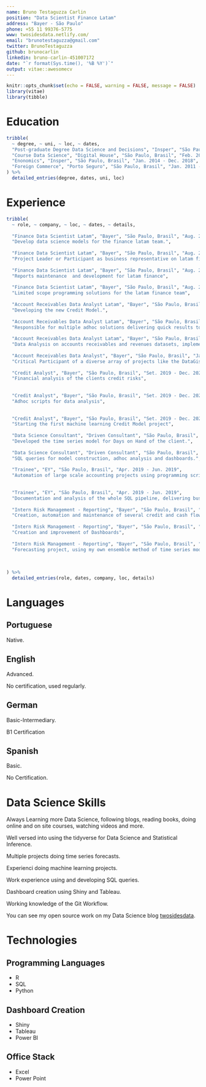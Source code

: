 ```yaml
---
name: Bruno Testaguzza Carlin
position: "Data Scientist Finance Latam"
address: "Bayer - São Paulo"
phone: +55 11 99376-5775
www: twosidesdata.netlify.com/
email: "brunotestaguzza@gmail.com"
twitter: BrunoTestaguzza
github: brunocarlin
linkedin: bruno-carlin-451007172
date: "`r format(Sys.time(), '%B %Y')`"
output: vitae::awesomecv
---
```


```r
knitr::opts_chunk$set(echo = FALSE, warning = FALSE, message = FALSE)
library(vitae)
library(tibble)
```

# Education

```r
tribble(
  ~ degree, ~ uni, ~ loc, ~ dates,
  "Post-graduate Degree Data Science and Decisions", "Insper", "São Paulo, Brasil", "Jun. 2019 - Jun. 2021",
  "Course Data Science", "Digital House", "São Paulo, Brasil", "Feb. 2019 - May. 2019",
  "Enonomics", "Insper", "São Paulo, Brasil", "Jan. 2014 - Dec. 2018",
  "Foreign Commerce", "Porto Seguro", "São Paulo, Brasil", "Jan. 2011 - Dec. 2013",
) %>% 
  detailed_entries(degree, dates, uni, loc)
```


<!-- [Post-graduate Degree Data Science and Decisions](https://www.insper.edu.br/pos-graduacao/programas-avancados/programa-avancado-em-data-science-e-decisao/) -->

<!-- [Graduation Economics](https://www.insper.edu.br/graduacao/economia/) -->

<!-- [Studying Data Science](https://br.digitalhouse.com/curso/data-science/) -->

<!-- [Foreign Commerce - High School](https://www.portoseguro.org.br/conteudo/detalhe/currculo-brasileiro/ensino-mdio-comrcio-exterior) -->


# Experience

```r
tribble(
  ~ role, ~ company, ~ loc, ~ dates, ~ details,
  
  "Finance Data Scientist Latam", "Bayer", "São Paulo, Brasil", "Aug. 2020 - Present",
  "Develop data science models for the finance latam team.",
  
  "Finance Data Scientist Latam", "Bayer", "São Paulo, Brasil", "Aug. 2020 - Present",
  "Project Leader or Participant as business representative on latam finance projects",
  
  "Finance Data Scientist Latam", "Bayer", "São Paulo, Brasil", "Aug. 2020 - Present",
  "Reports maintenance  and development for latam finance",
  
  "Finance Data Scientist Latam", "Bayer", "São Paulo, Brasil", "Aug. 2020 - Present",
  "Limited scope programming solutions for the latam finance team",
  
  "Account Receivables Data Analyst Latam", "Bayer", "São Paulo, Brasil", "Jan. 2020 - Jul. 2020",
  "Developing the new Credit Model.",
  
  "Account Receivables Data Analyst Latam", "Bayer", "São Paulo, Brasil", "Jan. 2020 - Jul. 2020",
  "Responsible for multiple adhoc solutions delivering quick results to the business employing programming scripts to process small to medium size problems effectively and reliably.",
  
  "Account Receivables Data Analyst Latam", "Bayer", "São Paulo, Brasil", "Jan. 2020 - Jul. 2020",
  "Data Analysis on accounts receivables and revenues datasets, implementing pipelines from data extraction to dashboards",
  
  "Account Receivables Data Analyst", "Bayer", "São Paulo, Brasil", "Jan. 2020 - Jul. 2020",
  "Critical Participant of a diverse array of projects like the DataGis of the Credit Area and the Online Financing tool.",
  
  "Credit Analyst", "Bayer", "São Paulo, Brasil", "Set. 2019 - Dec. 2020",
  "Financial analysis of the clients credit risks",
  
  
  "Credit Analyst", "Bayer", "São Paulo, Brasil", "Set. 2019 - Dec. 2020",
  "Adhoc scripts for data analysis",
  
  
  "Credit Analyst", "Bayer", "São Paulo, Brasil", "Set. 2019 - Dec. 2020",
  "Starting the first machine learning Credit Model project",
  
  "Data Science Consultant", "Driven Consultant", "São Paulo, Brasil", "Jul. 2019 - Set. 2019",
  "Developed the time series model for Days on Hand of the client.",
  
  "Data Science Consultant", "Driven Consultant", "São Paulo, Brasil", "Jul. 2019 - Set. 2019",
  "SQL queries for model construction, adhoc analysis and dashboards.",
  
  "Trainee", "EY", "São Paulo, Brasil", "Apr. 2019 - Jun. 2019",
  "Automation of large scale accounting projects using programming scripts",
  
  
  "Trainee", "EY", "São Paulo, Brasil", "Apr. 2019 - Jun. 2019",
  "Documentation and analysis of the whole SQL pipeline, delivering business understanding",
  
  "Intern Risk Management - Reporting", "Bayer", "São Paulo, Brasil", "Jan. 2018 - Dec 2018",
  "Creation, automation and maintenance of several credit and cash flow reports",
  
  "Intern Risk Management - Reporting", "Bayer", "São Paulo, Brasil", "Jan. 2018 - Dec 2018",
  "Creation and improvement of Dashboards",
  
  "Intern Risk Management - Reporting", "Bayer", "São Paulo, Brasil", "Jan. 2018 - Dec 2018",
  "Forecasting project, using my own ensemble method of time series models to create hierachichal forecasts",
  
  
  
) %>% 
  detailed_entries(role, dates, company, loc, details)
```

# Languages

## Portuguese

Native.

## English

Advanced.  

No certification, used regularly.


## German

Basic-Intermediary.  

B1 Certification

## Spanish

Basic.  

No Certification.


# Data Science Skills

Always Learning more Data Science, following blogs, reading books, doing online and on site courses, watching videos and more.

Well versed into using the tidyverse for Data Science and Statistical Inference.

Multiple projects doing time series forecasts.

Experienci doing machine learning projects.

Work experience using and developing SQL queries.

Dashboard creation using Shiny and Tableau.

Working knowledge of the Git Workflow.

You can see my open source work on my Data Science blog [twosidesdata](twosidesdata.netlify.com).

# Technologies

## Programming Languages

* R
* SQL
* Python

## Dashboard Creation

* Shiny
* Tableau
* Power BI

## Office Stack

* Excel
* Power Point




